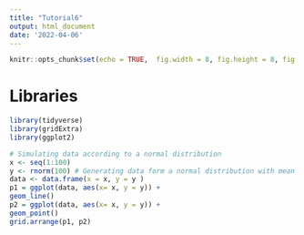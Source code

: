 ```yaml
---
title: "Tutorial6"
output: html_document
date: '2022-04-06'
---
```

```r
knitr::opts_chunk$set(echo = TRUE,  fig.width = 8, fig.height = 8, fig.alig = "center")
```

# Libraries

```r
library(tidyverse)
library(gridExtra)
library(ggplot2)
```

```r
# Simulating data according to a normal distribution
x <- seq(1:100)
y <- rnorm(100) # Generating data form a normal distribution with mean 0 and variance 1
data <- data.frame(x = x, y = y )
p1 = ggplot(data, aes(x= x, y = y)) +
geom_line()
p2 = ggplot(data, aes(x= x, y = y)) +
geom_point()  
grid.arrange(p1, p2)
```

